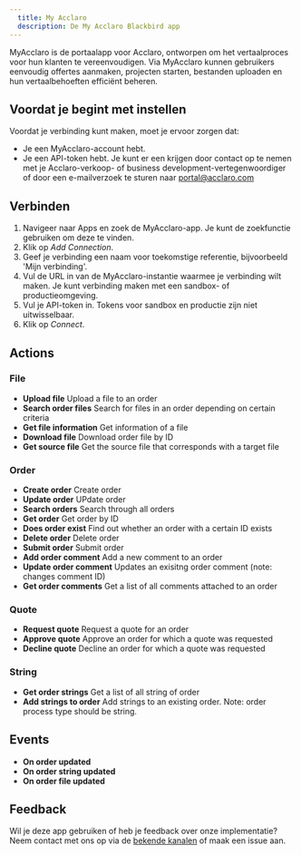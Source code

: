 ```yaml
---
  title: My Acclaro
  description: De My Acclaro Blackbird app
---
```


<LinkCard title="Bekijk op Github" target="_blank" href="https://github.com/bb-io/Acclaro" icon="github" />

MyAcclaro is de portaalapp voor Acclaro, ontworpen om het vertaalproces voor hun klanten te vereenvoudigen. Via MyAcclaro kunnen gebruikers eenvoudig offertes aanmaken, projecten starten, bestanden uploaden en hun vertaalbehoeften efficiënt beheren.

## Voordat je begint met instellen

Voordat je verbinding kunt maken, moet je ervoor zorgen dat:

- Je een MyAcclaro-account hebt.
- Je een API-token hebt. Je kunt er een krijgen door contact op te nemen met je Acclaro-verkoop- of business development-vertegenwoordiger of door een e-mailverzoek te sturen naar portal@acclaro.com

## Verbinden

1. Navigeer naar Apps en zoek de MyAcclaro-app. Je kunt de zoekfunctie gebruiken om deze te vinden.
2. Klik op _Add Connection_.
3. Geef je verbinding een naam voor toekomstige referentie, bijvoorbeeld 'Mijn verbinding'.
4. Vul de URL in van de MyAcclaro-instantie waarmee je verbinding wilt maken. Je kunt verbinding maken met een sandbox- of productieomgeving.
5. Vul je API-token in. Tokens voor sandbox en productie zijn niet uitwisselbaar.
7. Klik op _Connect_.

## Actions

###  File

- **Upload file** Upload a file to an order
- **Search order files** Search for files in an order depending on certain criteria
- **Get file information** Get information of a file
- **Download file** Download order file by ID
- **Get source file** Get the source file that corresponds with a target file

###  Order

- **Create order** Create order
- **Update order** UPdate order
- **Search orders** Search through all orders
- **Get order** Get order by ID
- **Does order exist** Find out whether an order with a certain ID exists
- **Delete order** Delete order
- **Submit order** Submit order
- **Add order comment** Add a new comment to an order
- **Update order comment** Updates an exisitng order comment (note: changes comment ID)
- **Get order comments** Get a list of all comments attached to an order

###  Quote

- **Request quote** Request a quote for an order
- **Approve quote** Approve an order for which a quote was requested
- **Decline quote** Decline an order for which a quote was requested

###  String

- **Get order strings** Get a list of all string of order
- **Add strings to order** Add strings to an existing order. Note: order process type should be string.

## Events

- **On order updated**
- **On order string updated**
- **On order file updated**

## Feedback

Wil je deze app gebruiken of heb je feedback over onze implementatie? Neem contact met ons op via de [bekende kanalen](https://www.blackbird.io/) of maak een issue aan.